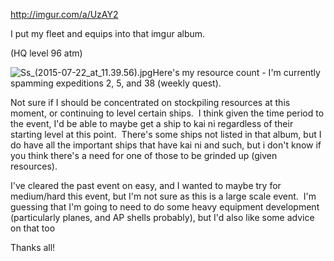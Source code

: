 http://imgur.com/a/UzAY2

I put my fleet and equips into that imgur album.

(HQ level 96 atm)

[[File:Ss_(2015-07-22_at_11.39.56).jpg|left]]Here's my resource count - I'm currently spamming expeditions 2, 5, and 38 (weekly quest).

Not sure if I should be concentrated on stockpiling resources at this moment, or continuing to level certain ships.  I think given the time period to the event, I'd be able to maybe get a ship to kai ni regardless of their starting level at this point.  There's some ships not listed in that album, but I do have all the important ships that have kai ni and such, but i don't know if you think there's a need for one of those to be grinded up (given resources).

I've cleared the past event on easy, and I wanted to maybe try for medium/hard this event, but I'm not sure as this is a large scale event.  I'm guessing that I'm going to need to do some heavy equipment development (particularly planes, and AP shells probably), but I'd also like some advice on that too

Thanks all!<ac_metadata title="Ready or Not, Here I Come??"> </ac_metadata>
